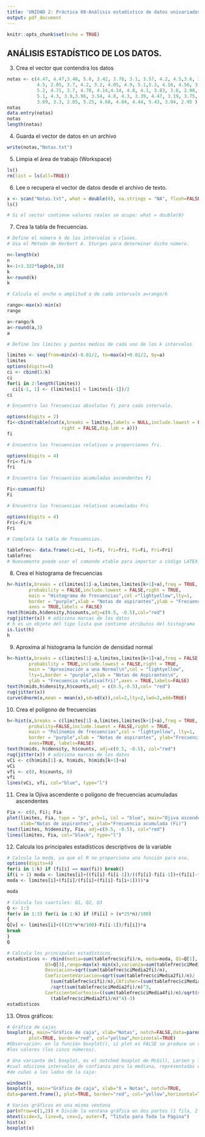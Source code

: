 ```yaml
---
title: 'UNIDAD 2: Práctica 08-Análisis estadístico de datos univariados continuos en R'
output: pdf_document
---
```


```r
knitr::opts_chunk$set(echo = TRUE)
```

## ANÁLISIS ESTADÍSTICO DE LOS DATOS. 

3) Crea el vector que contendra los datos
```r
notas <- c(4.47, 4.47,3.48, 5.0, 3.42, 3.78, 3.1, 3.57, 4.2, 4.5,3.6, 3.75, 
           4.5, 2.85, 3.7, 4.2, 3.2, 4.05, 4.9, 5.1,5.3, 4.16, 4.56, 3.54, 3.5, 
           5.2, 4.71, 3.7, 4.78, 4.14,4.14, 4.8, 4.1, 3.83, 3.6, 2.98, 4.32, 
           5.1, 4.3, 3.9,3.96, 3.54, 4.8, 4.3, 3.39, 4.47, 3.19, 3.75, 3.1, 4.7,
           3.69, 3.3, 2.85, 5.25, 4.68, 4.04, 4.44, 5.43, 3.04, 2.95 )
notas
data.entry(notas)
notas
length(notas) 
```

4) Guarda el vector de datos en un archivo
```r
write(notas,"Notas.txt")
```

5) Limpia el área de trabajo (Workspace) 
```r
ls()
rm(list = ls(all=TRUE))
```

6) Lee o recupera el vector de datos desde el archivo de texto.
```r
x <- scan("Notas.txt", what = double(0), na.strings = "NA", flush=FALSE)
ls()

# Si el vector contiene valores reales se ocupa: what = double(0) 
```

7) Crea la tabla de frecuencias.
```r
# Define el número k de los intervalos o clases.
# Usa el Método de Herbert A. Sturges para determinar dicho número. 

n<-length(x)
n
k<-1+3.322*logb(n,10)
k
k<-round(k)
k
```

```r
# Calcula el ancho o amplitud a de cada intervalo a=rango/k 

rango<-max(x)-min(x)
rango

a<-rango/k
a<-round(a,3)
a
```

```r
# Define los límites y puntos medios de cada uno de los k intervalos

limites <- seq(from=min(x)-0.01/2, to=max(x)+0.01/2, by=a)
limites
options(digits=4)
ci <- cbind(1:k)
ci
for(i in 2:length(limites))
  ci[i-1, 1] <- (limites[i] + limites[i-1])/2
ci 
```

```r
# Encuentra las frecuencias absolutas fi para cada intervalo. 

options(digits = 2)
fi<-cbind(table(cut(x,breaks = limites,labels = NULL,include.lowest = FALSE,
                    right = FALSE,dig.lab = a)))
fi
```

```r
# Encuentra las frecuencias relativas o proporciones fri.

options(digits = 4)
fri<-fi/n
fri
```

```r
# Encuentra las frecuencias acumuladas ascendentes Fi

Fi<-cumsum(fi)
Fi
```

```r
# Encuentra las frecuencias relativas acumuladas Fri 

options(digits = 4)
Fri<-Fi/n
Fri
```

```r
# Completa la tabla de frecuencias. 

tablefrec<- data.frame(ci=ci, fi=fi, fri=fri, Fi=Fi, Fri=Fri)
tablefrec
# Nuevamente puede usar el comando xtable para importar a código LATEX. 
```

8) Crea el histograma de frecuencias
```r
h<-hist(x,breaks = c(limites[1]-a,limites,limites[k+1]+a),freq = TRUE,
        probability = FALSE,include.lowest = FALSE,right = TRUE,
        main = "Histograma de frecuencias",col ="lightyellow",lty=1,
        border = "purple",xlab = "Notas de aspirantes",ylab = "Frecuencia (fi)",
        axes = TRUE,labels = FALSE)
text(h$mids,h$density,h$counts,adj=c(0.5, -0.5),col="red")
rug(jitter(x)) # adiciona marcas de los datos
# h es un objeto del tipo lista que contiene atributos del histograma
is.list(h)
h 
```

9) Aproxima al histograma la función de densidad normal
```r
h<-hist(x,breaks = c(limites[1]-a,limites,limites[k+1]+a),freq = FALSE,
        probability = TRUE,include.lowest = FALSE,right = TRUE,
        main = "Aproximación a una Normal\n",col = "lightyellow",
        lty=1,border = "purple",xlab = "Notas de Aspirantes\n",
        ylab = "Frecuencia relativa(fri)",axes = TRUE,labels=FALSE)
text(h$mids,h$density,h$counts,adj = c(0.5,-0.5),col= "red")
rug(jitter(x))
curve(dnorm(x,mean = mean(x),sd=sd(x)),col=2,lty=2,lwd=2,add=TRUE)
```

10) Crea el polígono de frecuencias
```r
h<-hist(x,breaks = c(limites[1]-a,limites,limites[k+1]+a),freq = TRUE,
        probality=FALSE,include.lowest = FALSE,right = TRUE,
        main = "Polínomio de frecuencias",col = "lightyellow", lty=1,
        border = "purple",xlab = "Notas de aspirantes", ylab="Frecuencia (fi)", 
        axes=TRUE, labels=FALSE)
text(h$mids, h$density, h$counts, adj=c(0.5, -0.5), col="red")
rug(jitter(x)) # adiciona marcas de los datos
vCi <- c(h$mids[1]-a, h$mids, h$mids[k+1]+a)
vCi
vfi <- c(0, h$counts, 0)
vfi
lines(vCi, vfi, col="blue", type="l") 
```

11) Crea la Ojiva ascendente o polígono de frecuencias acumuladas ascendentes
```r
Fia <- c(0, Fi); Fia
plot(limites, Fia, type = "p", pch=1, col = "blue", main="Ojiva ascendente",
     xlab="Notas de aspirantes", ylab="Frecuencia acumulada (Fi)")
text(limites, h$density, Fia, adj=c(0.5, -0.5), col="red")
lines(limites, Fia, col="black", type="l")
```

12) Calcula los principales estadísticos descriptivos de la variable
```r
# Calcula la moda, ya que el R no proporciona una función para eso.
options(digits=4)
for(i in 1:k) if (fi[i] == max(fi)) break()
if(i > 1) moda <- limites[i]+((fi[i]-fi[i-1])/((fi[i]-fi[i-1])+(fi[i]-fi[i+1]) ))*a else 
moda <- limites[i]+(fi[i]/(fi[i]+(fi[i]-fi[i+1])))*a

moda

# Calcula los cuartiles: Q1, Q2, Q3
Q <- 1:3
for(v in 1:3) for(i in 1:k) if (Fi[i] > (v*25*n)/100)
{
Q[v] <- limites[i]+(((25*v*n/100)-Fi[i-1])/fi[i])*a
break
}
Q

# Calcula los principales estadísticos.
estadisticos <- rbind(media=sum(tablefrec$cifi)/n, moda=moda, Q1=Q[1], Q2=Q[2], 
              Q3=Q[3],rango=max(x)-min(x),varianza=sum(tablefrec$ciMedia2fi)/n,
              Desviacion=sqrt(sum(tablefrec$ciMedia2fi)/n),
              CoeficienteVariacion=sqrt(sum(tablefrec$ciMedia2fi)/n)/
                (sum(tablefrec$cifi)/n),CAfisher=(sum(tablefrec$ciMedia3fi)/n)
                /sqrt(sum(tablefrec$ciMedia2fi)/n)^3,
              CoeficienteCurtosis=((sum(tablefrec$ciMedia4fi)/n)/sqrt(sum
                (tablefrec$ciMedia2fi)/n)^4)-3)
estadisticos
```

13) Otros gráficos:
```r
# Gráfico de cajas
boxplot(x, main="Gráfico de caja", xlab="Notas", notch=FALSE,data=parent.frame(), 
        plot=TRUE, border="red", col="yellow",horizontal=TRUE)
#Observación: en la función boxplot(), sí plot es FALSE se produce un resumen de 
#los valores (los cinco números).

# Una variante del boxplot, es el notched boxplot de McGill, Larsen y Tukey, el 
#cual adiciona intervalos de confianza para la mediana, representados con un par 
#de cuñas a los lados de la caja:

windows()
boxplot(x, main="Gráfico de caja", xlab="X = Notas", notch=TRUE,
data=parent.frame(), plot=TRUE, border="red", col="yellow",horizontal=TRUE)

# Varios gráficos en una misma ventana
par(mfrow=c(1,2)) # Divide la ventana gráfica en dos partes (1 fila, 2 columnas)
mtext(side=3, line=0, cex=2, outer=T, "Titulo para Toda la Página")
hist(x)
boxplot(x)
```


















